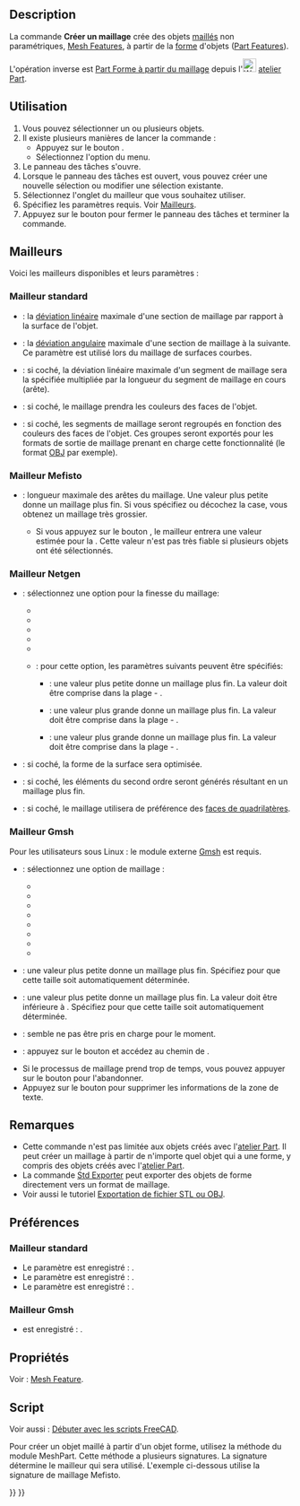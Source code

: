 <languages/>

{{Docnav/fr
|[[Mesh_Export/fr|Exporter un maillage]]
|[[Mesh_RemeshGmsh/fr|Remailler avec Gmsh]]
|[[Mesh_Workbench/fr|Atelier Mesh]]
|IconL=Mesh_Export.svg
|IconR=Mesh_RemeshGmsh.svg
|IconC=Workbench_Mesh.svg
}}

{{GuiCommand/fr
|Name=Mesh FromPartShape‏‎
|Name/fr=Mesh Créer un maillage
‏‎|MenuLocation=Maillages → Créer un maillage à partir d'une forme...
|Workbenches=[[Mesh_Workbench/fr|Mesh]]
}}

==Description==

La commande '''Créer un maillage''' crée des objets [[mesh/fr|maillés]] non paramétriques, [[Mesh_Feature/fr|Mesh Features]], à partir de la [[shape/fr|forme]] d'objets ([[Part_Feature/fr|Part Features]]).

L'opération inverse est [[Part_ShapeFromMesh/fr|Part Forme à partir du maillage]] depuis l'[[File:Workbench_Part.svg|24px]] [[Part_Workbench/fr|atelier Part]].

<span id="Usage"></span>
==Utilisation==

# Vous pouvez sélectionner un ou plusieurs objets.
# Il existe plusieurs manières de lancer la commande :
#* Appuyez sur le bouton {{Button|[[Image: Mesh_FromPartShape.svg|16px]] [[Mesh_FromPartShape/fr|Créer un maillage à partir d'une forme...]]}}.
#* Sélectionnez l'option {{MenuCommand|Maillages → [[Image: Mesh_FromPartShape.svg|16px]] Créer un maillage à partir d'une forme...}} du menu.
# Le panneau des tâches {{MenuCommand|Tessellation}} s'ouvre.
# Lorsque le panneau des tâches est ouvert, vous pouvez créer une nouvelle sélection ou modifier une sélection existante.
# Sélectionnez l'onglet du mailleur que vous souhaitez utiliser.
# Spécifiez les paramètres requis. Voir [[#Mailleurs|Mailleurs]].
# Appuyez sur le bouton {{Button|OK}} pour fermer le panneau des tâches et terminer la commande.

<span id="Meshers"></span>
== Mailleurs ==

Voici les mailleurs disponibles et leurs paramètres :

<span id="Standard_mesher"></span>
===Mailleur standard===

* {{MenuCommand|Déviation de surface}} : la [https://www.opencascade.com/doc/occt-7.3.0/overview/html/occt_user_guides__modeling_algos.html#occt_modalg_11_2 déviation linéaire] maximale d'une section de maillage par rapport à la surface de l'objet.
* {{MenuCommand|Déviation angulaire}} : la [https://www.opencascade.com/doc/occt-7.3.0/overview/html/occt_user_guides__modeling_algos.html#occt_modalg_11_2 déviation angulaire] maximale d'une section de maillage à la suivante. Ce paramètre est utilisé lors du maillage de surfaces courbes.
* {{MenuCommand|Déviation relative de surface}} : si coché, la déviation linéaire maximale d'un segment de maillage sera la {{MenuCommand|Déviation de surface}} spécifiée multipliée par la longueur du segment de maillage en cours (arête).
* {{MenuCommand|Appliquer les couleurs des faces au maillage}} : si coché, le maillage prendra les couleurs des faces de l'objet.
* {{MenuCommand|Définir les segments par les couleurs des faces}} : si coché, les segments de maillage seront regroupés en fonction des couleurs des faces de l'objet. Ces groupes seront exportés pour les formats de sortie de maillage prenant en charge cette fonctionnalité (le format [https://fr.wikipedia.org/wiki/Objet_3D_(format_de_fichier) OBJ] par exemple).

<span id="Mefisto_mesher"></span>
===Mailleur Mefisto===

* {{MenuCommand|Longueur maximale des arêtes}} : longueur maximale des arêtes du maillage. Une valeur plus petite donne un maillage plus fin. Si vous spécifiez {{Value|0}} ou décochez la case, vous obtenez un maillage très grossier.
** Si vous appuyez sur le bouton {{Button|Estimation}}, le mailleur entrera une valeur estimée pour la {{MenuCommand|Longueur maximale des arêtes}}. Cette valeur n'est pas très fiable si plusieurs objets ont été sélectionnés.

<span id="Netgen_mesher"></span>
===Mailleur Netgen===

* {{MenuCommand|Finesse}} : sélectionnez une option pour la finesse du maillage:
** {{MenuCommand|Trés grossier}}
** {{MenuCommand|Grossier}}
** {{MenuCommand|Moyen}}
** {{MenuCommand|Fin}}
** {{MenuCommand|Trés fin}}
** {{MenuCommand|Défini par l'utilisateur}} : pour cette option, les paramètres suivants peuvent être spécifiés:
*** {{MenuCommand|Taille des maillages}} : une valeur plus petite donne un maillage plus fin. La valeur doit être comprise dans la plage {{Value|0.1}} - {{Value|1.0}}.
*** {{MenuCommand|Nombre d'éléments par arête}} : une valeur plus grande donne un maillage plus fin. La valeur doit être comprise dans la plage {{Value|0.2}} - {{Value|10.0}}.
*** {{MenuCommand|Nombre d'éléments par rayon de courbure}} : une valeur plus grande donne un maillage plus fin. La valeur doit être comprise dans la plage {{Value|0.2}} - {{Value|10}}.
*{{MenuCommand|Optimiser la surface}} : si coché, la forme de la surface sera optimisée.
*{{MenuCommand|Éléments de second ordre}} : si coché, les éléments du second ordre seront générés résultant en un maillage plus fin.
*{{MenuCommand|Principalement des quadrilatères}} : si coché, le maillage utilisera de préférence des [https://en.wikipedia.org/wiki/Types_of_mesh#Two-dimensional faces de quadrilatères].

<span id="Gmsh_mesher"></span>
===Mailleur Gmsh===

Pour les utilisateurs sous Linux : le module externe [https://gmsh.info/ Gmsh] est requis.

* {{MenuCommand|Maillage}} : sélectionnez une option de maillage :
** {{MenuCommand|Automatique}}
** {{MenuCommand|Adaptatif}}
** {{MenuCommand|Delaunay}}
** {{MenuCommand|Frontal}}
** {{MenuCommand|BAMG}}
** {{MenuCommand|Quadrilatéral frontal}}
** {{MenuCommand|Parallélogrammes}}
** {{MenuCommand|Quadrilatéral quasi-structuré}}
* {{MenuCommand|Taille maximale des éléments}} : une valeur plus petite donne un maillage plus fin. Spécifiez {{Value|0}} pour que cette taille soit automatiquement déterminée.
* {{MenuCommand|Taille minimale des éléments}} : une valeur plus petite donne un maillage plus fin. La valeur doit être inférieure à {{MenuCommand|Taille maximale des éléments}}. Spécifiez {{Value|0}} pour que cette taille soit automatiquement déterminée.
* {{MenuCommand|Angle}} : semble ne pas être pris en charge pour le moment.
* {{MenuCommand|Chemin}} : appuyez sur le bouton {{Button|...}} et accédez au chemin de {{FileName|gmsh.exe}}.
* Si le processus de maillage prend trop de temps, vous pouvez appuyer sur le bouton {{Button|Arrêter}} pour l'abandonner.
* Appuyez sur le bouton {{Button|Effacer}} pour supprimer les informations de la zone de texte. <!--Puisque le panneau des tâches se ferme, le bouton Effacer ne peut pas être utilisé avec cette commande. Mais le même panneau de tâches est utilisé pour la commande Mesh_RemeshGmsh-->

<span id="Notes"></span>
==Remarques==

* Cette commande n'est pas limitée aux objets créés avec l'[[Part_Workbench/fr|atelier Part]]. Il peut créer un maillage à partir de n'importe quel objet qui a une forme, y compris des objets créés avec l'[[PartDesign_Workbench/fr|atelier Part]].
* La commande [[Std_Export/fr|Std Exporter]] peut exporter des objets de forme directement vers un format de maillage.
* Voir aussi le tutoriel [[Export_to_STL_or_OBJ/fr|Exportation de fichier STL ou OBJ]].

<span id="Preferences"></span>
==Préférences==

<span id="Standard_mesher"></span>
===Mailleur standard===

* Le paramètre {{MenuCommand|Déviation de surface}} est enregistré : {{MenuCommand|Outils → Editer les de paramètres... → BaseApp → Preferences → Mod → Mesh → Meshing → Standard → LinearDeflection}}.
* Le paramètre {{MenuCommand|Déviation angulaire}} est enregistré : {{MenuCommand|Outils → Editer les paramètres... → BaseApp → Preferences → Mod → Mesh → Meshing → Standard → AngularDeflection}}.
* Le paramètre {{MenuCommand|Déviation relative de surface}} est enregistré : {{MenuCommand|Outils → Editer les paramètres... → BaseApp → Preferences → Mod → Mesh → Meshing → Standard → RelativeLinearDeflection}}.

<span id="Gmsh_mesher"></span>
===Mailleur Gmsh===

* {{MenuCommand|Chemin}} est enregistré : {{MenuCommand|Outils → Editer les paramètres... → BaseApp → Preferences → Mod → Mesh → Meshing → gmshExe}}.

<span id="Properties"></span>
==Propriétés==

Voir : [[Mesh_Feature/fr|Mesh Feature]].

<span id="Scripting"></span>
==Script==

Voir aussi : [[FreeCAD_Scripting_Basics/fr|Débuter avec les scripts FreeCAD]].

Pour créer un objet maillé à partir d'un objet forme, utilisez la méthode {{incode|meshFromShape}} du module MeshPart. Cette méthode a plusieurs signatures. La signature détermine le mailleur qui sera utilisé. L'exemple ci-dessous utilise la signature de maillage Mefisto.

{{Code|code=
import FreeCAD, Part, Mesh, MeshPart

cyl = FreeCAD.ActiveDocument.addObject("Part::Cylinder","Cylinder")
FreeCAD.ActiveDocument.recompute()

msh = FreeCAD.ActiveDocument.addObject("Mesh::Feature", "Mesh")
msh.Mesh = MeshPart.meshFromShape(Shape=cyl.Shape, MaxLength=1)
msh.ViewObject.DisplayMode = "Flat Lines"
}}


{{Docnav/fr
|[[Mesh_Export/fr|Exporter un maillage]]
|[[Mesh_RemeshGmsh/fr|Remailler avec Gmsh]]
|[[Mesh_Workbench/fr|Atelier Mesh]]
|IconL=Mesh_Export.svg
|IconR=Mesh_RemeshGmsh.svg
|IconC=Workbench_Mesh.svg
}}

{{Mesh Tools navi{{#translation:}}}}
{{Userdocnavi{{#translation:}}}}
{{clear}}